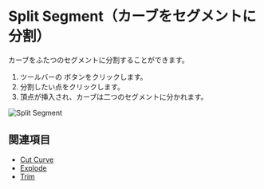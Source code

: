 
# Split Segment（カーブをセグメントに分割）

<Reference shortcut="" command="split-segment" button="ツールバー" />

カーブをふたつのセグメントに分割することができます。

1. ツールバーの <ButtonIcon type="button-split-segment" /> ボタンをクリックします。
2. 分割したい点をクリックします。
3. 頂点が挿入され、カーブは二つのセグメントに分かれます。

![Split Segment](/img/split-segment.gif)

## 関連項目
- [Cut Curve](./cut-curve)
- [Explode](./explode)
- [Trim](./trim)








